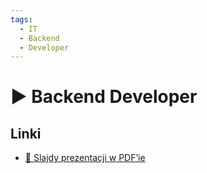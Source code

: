 ```yaml
---
tags:
  - IT
  - Backend
  - Developer
---
```



# ▶️ Backend Developer

<VimeoPlayer videoId="742614797" />

## Linki

- [📄 Slajdy prezentacji w PDF’ie](/download/slidev/1-1-3-backend-developer.pdf)
